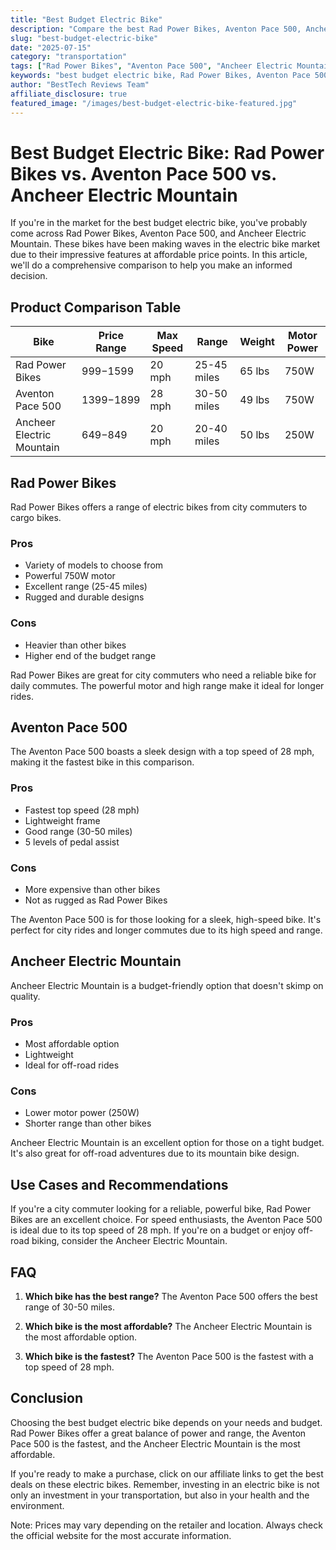 ```yaml
---
title: "Best Budget Electric Bike"
description: "Compare the best Rad Power Bikes, Aventon Pace 500, Ancheer Electric Mountain and more. Find the perfect transportation with our detailed reviews and recommendations."
slug: "best-budget-electric-bike"
date: "2025-07-15"
category: "transportation"
tags: ["Rad Power Bikes", "Aventon Pace 500", "Ancheer Electric Mountain"]
keywords: "best budget electric bike, Rad Power Bikes, Aventon Pace 500, Ancheer Electric Mountain"
author: "BestTech Reviews Team"
affiliate_disclosure: true
featured_image: "/images/best-budget-electric-bike-featured.jpg"
---
```


# Best Budget Electric Bike: Rad Power Bikes vs. Aventon Pace 500 vs. Ancheer Electric Mountain 

If you're in the market for the best budget electric bike, you've probably come across Rad Power Bikes, Aventon Pace 500, and Ancheer Electric Mountain. These bikes have been making waves in the electric bike market due to their impressive features at affordable price points. In this article, we'll do a comprehensive comparison to help you make an informed decision.

## Product Comparison Table

| Bike | Price Range | Max Speed | Range | Weight | Motor Power |
|---|---|---|---|---|---|
| Rad Power Bikes | $999-$1599 | 20 mph | 25-45 miles | 65 lbs | 750W |
| Aventon Pace 500 | $1399-$1899 | 28 mph | 30-50 miles | 49 lbs | 750W |
| Ancheer Electric Mountain | $649-$849 | 20 mph | 20-40 miles | 50 lbs | 250W |

## Rad Power Bikes

Rad Power Bikes offers a range of electric bikes from city commuters to cargo bikes. 

### Pros
- Variety of models to choose from
- Powerful 750W motor
- Excellent range (25-45 miles)
- Rugged and durable designs

### Cons
- Heavier than other bikes
- Higher end of the budget range

Rad Power Bikes are great for city commuters who need a reliable bike for daily commutes. The powerful motor and high range make it ideal for longer rides.

## Aventon Pace 500

The Aventon Pace 500 boasts a sleek design with a top speed of 28 mph, making it the fastest bike in this comparison.

### Pros
- Fastest top speed (28 mph)
- Lightweight frame
- Good range (30-50 miles)
- 5 levels of pedal assist

### Cons
- More expensive than other bikes
- Not as rugged as Rad Power Bikes

The Aventon Pace 500 is for those looking for a sleek, high-speed bike. It's perfect for city rides and longer commutes due to its high speed and range.

## Ancheer Electric Mountain

Ancheer Electric Mountain is a budget-friendly option that doesn't skimp on quality. 

### Pros
- Most affordable option
- Lightweight
- Ideal for off-road rides

### Cons
- Lower motor power (250W)
- Shorter range than other bikes

Ancheer Electric Mountain is an excellent option for those on a tight budget. It's also great for off-road adventures due to its mountain bike design.

## Use Cases and Recommendations

If you're a city commuter looking for a reliable, powerful bike, Rad Power Bikes are an excellent choice. For speed enthusiasts, the Aventon Pace 500 is ideal due to its top speed of 28 mph. If you're on a budget or enjoy off-road biking, consider the Ancheer Electric Mountain.

## FAQ

1. **Which bike has the best range?** 
   The Aventon Pace 500 offers the best range of 30-50 miles.

2. **Which bike is the most affordable?** 
   The Ancheer Electric Mountain is the most affordable option.

3. **Which bike is the fastest?** 
   The Aventon Pace 500 is the fastest with a top speed of 28 mph.

## Conclusion

Choosing the best budget electric bike depends on your needs and budget. Rad Power Bikes offer a great balance of power and range, the Aventon Pace 500 is the fastest, and the Ancheer Electric Mountain is the most affordable. 

If you're ready to make a purchase, click on our affiliate links to get the best deals on these electric bikes. Remember, investing in an electric bike is not only an investment in your transportation, but also in your health and the environment.

Note: Prices may vary depending on the retailer and location. Always check the official website for the most accurate information.